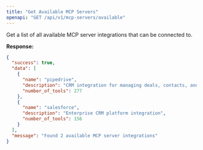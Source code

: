 ```yaml
---
title: "Get Available MCP Servers"
openapi: "GET /api/v1/mcp-servers/available"
---
```


Get a list of all available MCP server integrations that can be connected to.

**Response:**

```json
{
  "success": true,
  "data": [
    {
      "name": "pipedrive",
      "description": "CRM integration for managing deals, contacts, and activities",
      "number_of_tools": 277
    },
    {
      "name": "salesforce",
      "description": "Enterprise CRM platform integration",
      "number_of_tools": 156
    }
  ],
  "message": "Found 2 available MCP server integrations"
}
```
